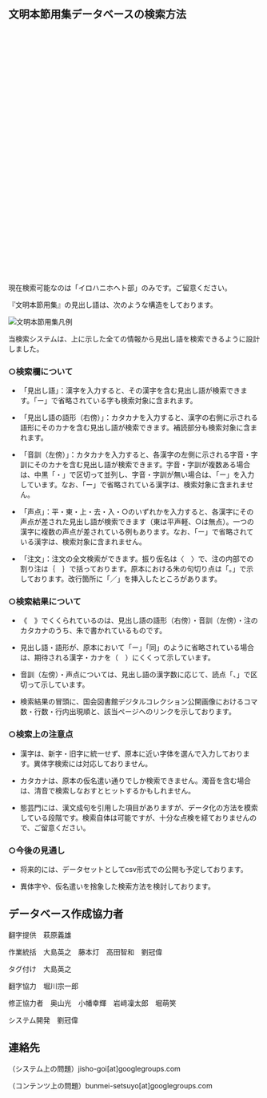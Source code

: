 
## 文明本節用集データベースの検索方法

<div className="alert alert-warning shadow-lg">
  <div>
    <svg xmlns="http://www.w3.org/2000/svg" className="stroke-current flex-shrink-0 h-6 w-6" fill="none" viewBox="0 0 24 24"><path strokeLinecap="round" strokeLinejoin="round" strokeWidth="2" d="M12 9v2m0 4h.01m-6.938 4h13.856c1.54 0 2.502-1.667 1.732-3L13.732 4c-.77-1.333-2.694-1.333-3.464 0L3.34 16c-.77 1.333.192 3 1.732 3z" /></svg>
    <span>現在検索可能なのは「イロハニホヘト部」のみです。ご留意ください。</span>
  </div>
</div>

『文明本節用集』の見出し語は、次のような構造をしております。

<img src="/images/bunmeibon_hanrei.png" alt="文明本節用集凡例" width={800} />

当検索システムは、上に示した全ての情報から見出し語を検索できるように設計しました。

### ○検索欄について

- 「見出し語」：漢字を入力すると、その漢字を含む見出し語が検索できます。「ー」で省略されている字も検索対象に含まれます。

- 「見出し語の語形（右傍）」：カタカナを入力すると、漢字の右側に示される語形にそのカナを含む見出し語が検索できます。補読部分も検索対象に含まれます。

- 「音訓（左傍）」：カタカナを入力すると、各漢字の左側に示される字音・字訓にそのカナを含む見出し語が検索できます。字音・字訓が複数ある場合は、中黒「・」で区切って並列し、字音・字訓が無い場合は、「ー」を入力しています。なお、「ー」で省略されている漢字は、検索対象に含まれません。

- 「声点」：平・東・上・去・入・○のいずれかを入力すると、各漢字にその声点が差された見出し語が検索できます（東は平声軽、○は無点）。一つの漢字に複数の声点が差されている例もあります。なお、「ー」で省略されている漢字は、検索対象に含まれません。

- 「注文」：注文の全文検索ができます。振り仮名は〈　〉で、注の内部での割り注は｛　｝で括っております。原本における朱の句切り点は「。」で示しております。改行箇所に「／」を挿入したところがあります。

### ○検索結果について

- 《　》でくくられているのは、見出し語の語形（右傍）・音訓（左傍）・注のカタカナのうち、朱で書かれているものです。

- 見出し語・語形が、原本において「ー」「同」のように省略されている場合は、期待される漢字・カナを（　）にくくって示しています。

- 音訓（左傍）・声点については、見出し語の漢字数に応じて、読点「、」で区切って示しています。

- 検索結果の冒頭に、国会図書館デジタルコレクション公開画像におけるコマ数・行数・行内出現順と、該当ページへのリンクを示しております。

### ○検索上の注意点

- 漢字は、新字・旧字に統一せず、原本に近い字体を選んで入力しております。異体字検索には対応しておりません。

- カタカナは、原本の仮名遣い通りでしか検索できません。濁音を含む場合は、清音で検索しなおすとヒットするかもしれません。

- 態芸門には、漢文成句を引用した項目がありますが、データ化の方法を模索している段階です。検索自体は可能ですが、十分な点検を経ておりませんので、ご留意ください。

### ○今後の見通し
- 将来的には、データセットとしてcsv形式での公開も予定しております。

- 異体字や、仮名遣いを捨象した検索方法を検討しております。

<div className="divider"></div>

<CcLicense />

<div className="divider"></div>

## データベース作成協力者

翻字提供　萩原義雄

作業統括　大島英之　藤本灯　高田智和　劉冠偉

タグ付け　大島英之

翻字協力　堀川宗一郎

修正協力者　奥山光　小幡幸輝　岩﨑凜太郎　堀萌笑

システム開発　劉冠偉

<div className="divider"></div>

<GeneralManual />

<div className="divider"></div>

## 連絡先

（システム上の問題）jisho-goi[at]googlegroups.com

（コンテンツ上の問題）bunmei-setsuyo[at]googlegroups.com